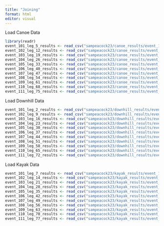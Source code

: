 ```yaml
---
title: "Joining"
format: html
editor: visual
---
```


Load Canoe Data
```r
library(readr)
event_101_leg_5_results <- read_csv("sampeacock23/canoe_results/event_101_leg_5_results.csv")
event_102_leg_12_results <- read_csv("sampeacock23/canoe_results/event_102_leg_12_results.csv")
event_103_leg_19_results <- read_csv("sampeacock23/canoe_results/event_103_leg_19_results.csv")
event_104_leg_26_results <- read_csv("sampeacock23/canoe_results/event_104_leg_26_results.csv")
event_105_leg_33_results <- read_csv("sampeacock23/canoe_results/event_105_leg_33_results.csv")
event_106_leg_40_results <- read_csv("sampeacock23/canoe_results/event_106_leg_40_results.csv")
event_107_leg_47_results <- read_csv("sampeacock23/canoe_results/event_107_leg_47_results.csv")
event_108_leg_54_results <- read_csv("sampeacock23/canoe_results/event_108_leg_54_results.csv")
event_109_leg_61_results <- read_csv("sampeacock23/canoe_results/event_109_leg_61_results.csv")
event_110_leg_68_results <- read_csv("sampeacock23/canoe_results/event_110_leg_68_results.csv")
event_111_leg_75_results <- read_csv("sampeacock23/canoe_results/event_111_leg_75_results.csv")
```

Load Downhill Data
```r
event_101_leg_2_results <- read_csv("sampeacock23/downhill_results/event_101_leg_2_results.csv")
event_102_leg_9_results <- read_csv("sampeacock23/downhill_results/event_102_leg_9_results.csv")
event_103_leg_16_results <- read_csv("sampeacock23/downhill_results/event_103_leg_16_results.csv")
event_104_leg_23_results <- read_csv("sampeacock23/downhill_results/event_104_leg_23_results.csv")
event_105_leg_30_results <- read_csv("sampeacock23/downhill_results/event_105_leg_30_results.csv")
event_106_leg_37_results <- read_csv("sampeacock23/downhill_results/event_106_leg_37_results.csv")
event_107_leg_44_results <- read_csv("sampeacock23/downhill_results/event_107_leg_44_results.csv")
event_108_leg_51_results <- read_csv("sampeacock23/downhill_results/event_108_leg_51_results.csv")
event_109_leg_58_results <- read_csv("sampeacock23/downhill_results/event_109_leg_58_results.csv")
event_110_leg_65_results <- read_csv("sampeacock23/downhill_results/event_110_leg_65_results.csv")
event_111_leg_72_results <- read_csv("sampeacock23/downhill_results/event_111_leg_72_results.csv")
```

Load Kayak Data
```r
event_101_leg_7_results <- read_csv("sampeacock23/kayak_results/event_101_leg_7_results.csv")
event_102_leg_14_results <- read_csv("sampeacock23/kayak_results/event_102_leg_14_results.csv")
event_103_leg_21_results <- read_csv("sampeacock23/kayak_results/event_103_leg_21_results.csv")
event_104_leg_28_results <- read_csv("sampeacock23/kayak_results/event_104_leg_28_results.csv")
event_105_leg_35_results <- read_csv("sampeacock23/kayak_results/event_105_leg_35_results.csv")
event_106_leg_42_results <- read_csv("sampeacock23/kayak_results/event_106_leg_42_results.csv")
event_107_leg_49_results <- read_csv("sampeacock23/kayak_results/event_107_leg_49_results.csv")
event_108_leg_56_results <- read_csv("sampeacock23/kayak_results/event_108_leg_56_results.csv")
event_109_leg_63_results <- read_csv("sampeacock23/kayak_results/event_109_leg_63_results.csv")
event_110_leg_70_results <- read_csv("sampeacock23/kayak_results/event_110_leg_70_results.csv")
event_111_leg_77_results <- read_csv("sampeacock23/kayak_results/event_111_leg_77_results.csv")
```

